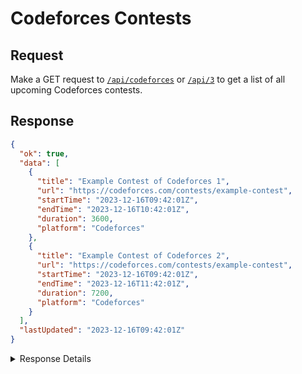 # Codeforces Contests

## Request

Make a GET request to [`/api/codeforces`](https://contest-hive.vercel.app/api/codeforces) or [`/api/3`](https://contest-hive.vercel.app/api/3) to get a list of all upcoming Codeforces contests.

## Response

```json copy
{
  "ok": true,
  "data": [
    {
      "title": "Example Contest of Codeforces 1",
      "url": "https://codeforces.com/contests/example-contest",
      "startTime": "2023-12-16T09:42:01Z",
      "endTime": "2023-12-16T10:42:01Z",
      "duration": 3600,
      "platform": "Codeforces"
    },
    {
      "title": "Example Contest of Codeforces 2",
      "url": "https://codeforces.com/contests/example-contest",
      "startTime": "2023-12-16T09:42:01Z",
      "endTime": "2023-12-16T11:42:01Z",
      "duration": 7200,
      "platform": "Codeforces"
    }
  ],
  "lastUpdated": "2023-12-16T09:42:01Z"
}
```

<details>
    <summary>Response Details</summary>

| Property    | Type   | Description                                        |
| ----------- | ------ | -------------------------------------------------- |
| ok          | bool   | Whether the request was successful - true or false |
| data        | array  | Data returned from the API (list of contests)      |
| title       | string | Title of the contest                               |
| url         | string | Url of the contest                                 |
| startTime   | string | Start time of the contest in UTC ISO 8601 format   |
| endTime     | string | End time of the contest in UTC ISO 8601 format     |
| duration    | int    | Duration of the contest in seconds                 |
| lastUpdated | string | Last time the data was updated                     |

</details>